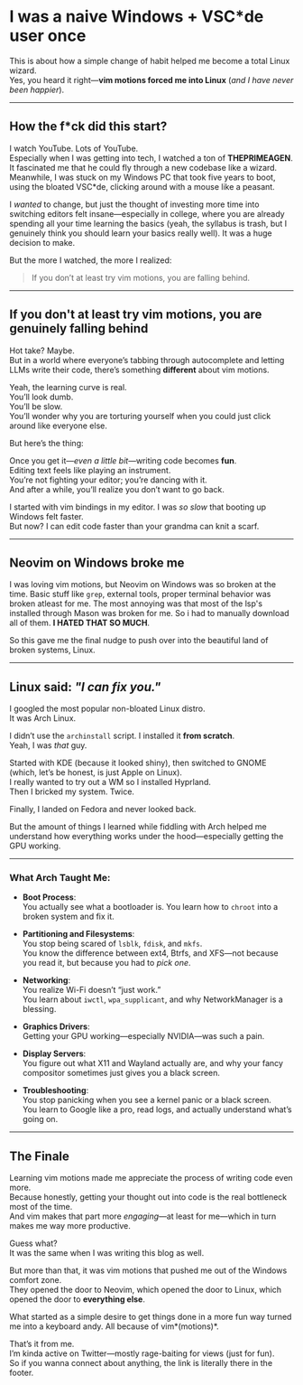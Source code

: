 # I was a naive Windows + VSC\*de user once

This is about how a simple change of habit helped me become a total Linux wizard.  
Yes, you heard it right—**vim motions forced me into Linux** (*and I have never been happier*).

---

## How the f\*ck did this start?

I watch YouTube. Lots of YouTube.  
Especially when I was getting into tech, I watched a ton of **THEPRIMEAGEN**. It fascinated me that he could fly through a new codebase like a wizard. Meanwhile, I was stuck on my Windows PC that took five years to boot, using the bloated VSC\*de, clicking around with a mouse like a peasant.

I *wanted* to change, but just the thought of investing more time into switching editors felt insane—especially in college, where you are already spending all your time learning the basics (yeah, the syllabus is trash, but I genuinely think you should learn your basics really well). It was a huge decision to make.

But the more I watched, the more I realized:

> If you don’t at least try vim motions, you are falling behind.

---

## If you don't at least try vim motions, you are genuinely falling behind

Hot take? Maybe.  
But in a world where everyone’s tabbing through autocomplete and letting LLMs write their code, there’s something **different** about vim motions.

Yeah, the learning curve is real.  
You’ll look dumb.  
You’ll be slow.  
You’ll wonder why you are torturing yourself when you could just click around like everyone else.

But here’s the thing:

Once you get it—*even a little bit*—writing code becomes **fun**.  
Editing text feels like playing an instrument.  
You’re not fighting your editor; you’re dancing with it.  
And after a while, you’ll realize you don’t want to go back.

I started with vim bindings in my editor. I was *so slow* that booting up Windows felt faster.  
But now? I can edit code faster than your grandma can knit a scarf.

---

## Neovim on Windows broke me

I was loving vim motions, but Neovim on Windows was so broken at the time.
Basic stuff like `grep`, external tools, proper terminal behavior was broken atleast for me. The most annoying was that most of the lsp's installed through Mason was broken for me. So i had to manually download all of them. **I HATED THAT SO MUCH**.

So this gave me the final nudge to push over into the beautiful land of broken systems, Linux.

---

## Linux said: *"I can fix you."*

I googled the most popular non-bloated Linux distro.  
It was Arch Linux.

I didn’t use the `archinstall` script. I installed it **from scratch**.  
Yeah, I was *that* guy.

Started with KDE (because it looked shiny), then switched to GNOME (which, let’s be honest, is just Apple on Linux).  
I really wanted to try out a WM so I installed Hyprland.  
Then I bricked my system. Twice.

Finally, I landed on Fedora and never looked back.

But the amount of things I learned while fiddling with Arch helped me understand how everything works under the hood—especially getting the GPU working.

---

### What Arch Taught Me:

- **Boot Process**:  
  You actually see what a bootloader is. You learn how to `chroot` into a broken system and fix it.

- **Partitioning and Filesystems**:  
  You stop being scared of `lsblk`, `fdisk`, and `mkfs`.  
  You know the difference between ext4, Btrfs, and XFS—not because you read it, but because you had to *pick one*.

- **Networking**:  
  You realize Wi-Fi doesn’t “just work.”  
  You learn about `iwctl`, `wpa_supplicant`, and why NetworkManager is a blessing.

- **Graphics Drivers**:  
  Getting your GPU working—especially NVIDIA—was such a pain.

- **Display Servers**:  
  You figure out what X11 and Wayland actually are, and why your fancy compositor sometimes just gives you a black screen.

- **Troubleshooting**:  
  You stop panicking when you see a kernel panic or a black screen.  
  You learn to Google like a pro, read logs, and actually understand what’s going on.

---

## The Finale

Learning vim motions made me appreciate the process of writing code even more.  
Because honestly, getting your thought out into code is the real bottleneck most of the time.  
And vim makes that part more *engaging*—at least for me—which in turn makes me way more productive.

Guess what?  
It was the same when I was writing this blog as well.

But more than that, it was vim motions that pushed me out of the Windows comfort zone.  
They opened the door to Neovim, which opened the door to Linux, which opened the door to **everything else**.

What started as a simple desire to get things done in a more fun way turned me into a keyboard andy.
All because of vim*(motions)*.

That’s it from me.  
I’m kinda active on Twitter—mostly rage-baiting for views (just for fun).  
So if you wanna connect about anything, the link is literally there in the footer.
